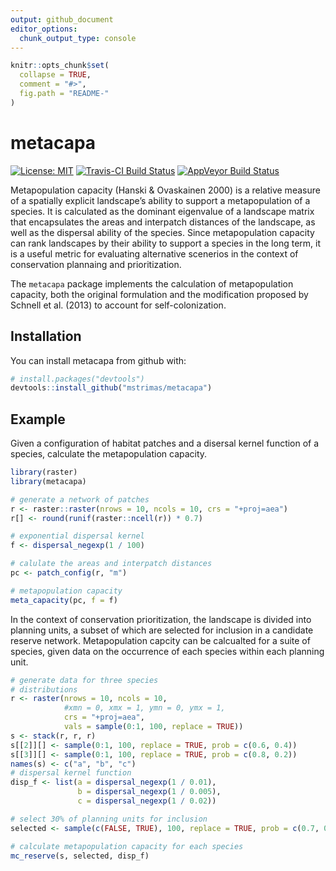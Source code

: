```yaml
---
output: github_document
editor_options: 
  chunk_output_type: console
---
```


<!-- README.md is generated from README.Rmd. Please edit that file -->

```r
knitr::opts_chunk$set(
  collapse = TRUE,
  comment = "#>",
  fig.path = "README-"
)
```

# metacapa

[![License: MIT](https://img.shields.io/badge/License-MIT-yellow.svg)](https://opensource.org/licenses/MIT)
[![Travis-CI Build Status](https://img.shields.io/travis/mstrimas/metacapa/master.svg?label=Mac%20OSX%20%26%20Linux)](https://travis-ci.org/mstrimas/matacapa)
[![AppVeyor Build Status](https://img.shields.io/appveyor/ci/mstrimas/metacapa/master.svg?label=Windows)](https://ci.appveyor.com/project/mstrimas/metacapa)


Metapopulation capacity (Hanski & Ovaskainen 2000) is a relative measure of a spatially explicit landscape's ability to support a metapopulation of a species. It is calculated as the dominant eigenvalue of a landscape matrix that encapsulates the areas and interpatch distances of the landscape, as well as the dispersal ability of the species. Since metapopulation capacity can rank landscapes by their ability to support a species in the long term, it is a useful metric for evaluating alternative scenerios in the context of conservation plannaing and prioritization.

The `metacapa` package implements the calculation of metapopulation capacity, both the original formulation and the modification proposed by Schnell et al. (2013) to account for self-colonization.

## Installation

You can install metacapa from github with:

```r
# install.packages("devtools")
devtools::install_github("mstrimas/metacapa")
```

## Example

Given a configuration of habitat patches and a disersal kernel function of a species, calculate the metapopulation capacity.

```r
library(raster)
library(metacapa)

# generate a network of patches
r <- raster::raster(nrows = 10, ncols = 10, crs = "+proj=aea")
r[] <- round(runif(raster::ncell(r)) * 0.7)

# exponential dispersal kernel
f <- dispersal_negexp(1 / 100)

# calulate the areas and interpatch distances
pc <- patch_config(r, "m")

# metapopulation capacity
meta_capacity(pc, f = f)
```

In the context of conservation prioritization, the landscape is divided into planning units, a subset of which are selected for inclusion in a candidate reserve network. Metapopulation capcity can be calcualted for a suite of species, given data on the occurrence of each species within each planning unit.

```r
# generate data for three species
# distributions
r <- raster(nrows = 10, ncols = 10, 
            #xmn = 0, xmx = 1, ymn = 0, ymx = 1,
            crs = "+proj=aea",
            vals = sample(0:1, 100, replace = TRUE))
s <- stack(r, r, r)
s[[2]][] <- sample(0:1, 100, replace = TRUE, prob = c(0.6, 0.4))
s[[3]][] <- sample(0:1, 100, replace = TRUE, prob = c(0.8, 0.2))
names(s) <- c("a", "b", "c")
# dispersal kernel function
disp_f <- list(a = dispersal_negexp(1 / 0.01),
               b = dispersal_negexp(1 / 0.005),
               c = dispersal_negexp(1 / 0.02))

# select 30% of planning units for inclusion
selected <- sample(c(FALSE, TRUE), 100, replace = TRUE, prob = c(0.7, 0.3))

# calculate metapopulation capacity for each species
mc_reserve(s, selected, disp_f)
```
